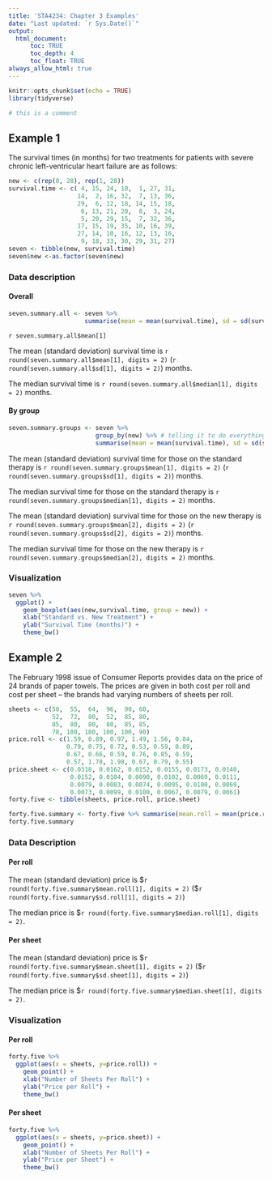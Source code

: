 ```yaml
---
title: 'STA4234: Chapter 3 Examples'
date: "Last updated: `r Sys.Date()`"
output: 
  html_document:
      toc: TRUE
      toc_depth: 4
      toc_float: TRUE
always_allow_html: true
---
```


```r
knitr::opts_chunk$set(echo = TRUE)
library(tidyverse)

# this is a comment
```

<!-- This is a comment -->

## Example 1

The survival times (in months) for two treatments for patients with severe chronic left-ventricular heart failure are as follows:
```r
new <- c(rep(0, 28), rep(1, 28))
survival.time <- c( 4, 15, 24, 10,  1, 27, 31,
                   14,  2, 16, 32,  7, 13, 36,
                   29,  6, 12, 18, 14, 15, 18,
                    6, 13, 21, 20,  8,  3, 24,
                    5, 20, 29, 15,  7, 32, 36,
                   17, 15, 19, 35, 10, 16, 39,
                   27, 14, 10, 16, 12, 13, 16,
                    9, 18, 33, 30, 29, 31, 27)  
seven <- tibble(new, survival.time)
seven$new <-as.factor(seven$new)
```

### Data description

#### Overall

```r
seven.summary.all <- seven %>%
                     summarise(mean = mean(survival.time), sd = sd(survival.time), median = median(survival.time)) # creating new variables "mean" "sd" and "median"
```

`r seven.summary.all$mean[1]`

The mean (standard deviation) survival time is `r round(seven.summary.all$mean[1], digits = 2)` (`r round(seven.summary.all$sd[1], digits = 2)`) months. 

The median survival time is `r round(seven.summary.all$median[1], digits = 2)` months.

#### By group

```r
seven.summary.groups <- seven %>%
                        group_by(new) %>% # telling it to do everything by therapy group 
                        summarise(mean = mean(survival.time), sd = sd(survival.time), median = median(survival.time))
```

The mean (standard deviation) survival time for those on the standard therapy is `r round(seven.summary.groups$mean[1], digits = 2)` (`r round(seven.summary.groups$sd[1], digits = 2)`) months. 

The median survival time for those on the standard therapy is `r round(seven.summary.groups$median[1], digits = 2)` months.

The mean (standard deviation) survival time for those on the new therapy is `r round(seven.summary.groups$mean[2], digits = 2)` (`r round(seven.summary.groups$sd[2], digits = 2)`) months. 

The median survival time for those on the new therapy is `r round(seven.summary.groups$median[2], digits = 2)` months.

### Visualization

```r
seven %>% 
  ggplot() +
    geom_boxplot(aes(new,survival.time, group = new)) + 
    xlab("Standard vs. New Treatment") + 
    ylab("Survival Time (months)") +
    theme_bw()
```

## Example 2

The February 1998 issue of Consumer Reports provides data on the price of 24 brands of paper towels. The prices are given in both cost per roll and cost per sheet -- the brands had varying numbers of sheets per roll.

```r
sheets <- c(50,  55,  64,  96,  90, 60,
            52,  72,  80,  52,  85, 80,
            85,  80,  80,  80,  85, 85,
            78, 180, 180, 100, 100, 90)
price.roll <- c(1.59, 0.89, 0.97, 1.49, 1.56, 0.84,
                0.79, 0.75, 0.72, 0.53, 0.59, 0.89,
                0.67, 0.66, 0.59, 0.76, 0.85, 0.59,
                0.57, 1.78, 1.98, 0.67, 0.79, 0.55)
price.sheet <- c(0.0318, 0.0162, 0.0152, 0.0155, 0.0173, 0.0140,
                 0.0152, 0.0104, 0.0090, 0.0102, 0.0069, 0.0111,
                 0.0079, 0.0083, 0.0074, 0.0095, 0.0100, 0.0069,
                 0.0073, 0.0099, 0.0100, 0.0067, 0.0079, 0.0061)
forty.five <- tibble(sheets, price.roll, price.sheet)

forty.five.summary <- forty.five %>% summarise(mean.roll = mean(price.roll), sd.roll = sd(price.roll), median.roll = median(price.roll), mean.sheet = mean(price.sheet), sd.sheet = sd(price.sheet), median.sheet = median(price.sheet))
forty.five.summary
```

### Data Description

#### Per roll

The mean (standard deviation) price is \$`r round(forty.five.summary$mean.roll[1], digits = 2)` (\$`r round(forty.five.summary$sd.roll[1], digits = 2)`) 

The median price is \$`r round(forty.five.summary$median.roll[1], digits = 2)`.

#### Per sheet
The mean (standard deviation) price is \$`r round(forty.five.summary$mean.sheet[1], digits = 2)` (\$`r round(forty.five.summary$sd.sheet[1], digits = 2)`)

The median price is \$`r round(forty.five.summary$median.sheet[1], digits = 2)`.

### Visualization

#### Per roll

```r
forty.five %>% 
  ggplot(aes(x = sheets, y=price.roll)) +
    geom_point() + 
    xlab("Number of Sheets Per Roll") + 
    ylab("Price per Roll") +
    theme_bw() 
```

#### Per sheet

```r
forty.five %>% 
  ggplot(aes(x = sheets, y=price.sheet)) +
    geom_point() + 
    xlab("Number of Sheets Per Roll") + 
    ylab("Price per Sheet") +
    theme_bw() 
```

